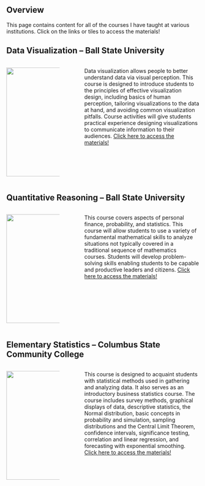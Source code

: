 ## Overview

This page contains content for all of the courses I have taught at various institutions. Click on the links or tiles to access the materials!

## Data Visualization -- Ball State University

::: columns
::: {.column width="30%"}
[![](files/images/data-visualization.png){width="284"}](https://coltongearhart.github.io/dana320/)
:::

::: {.column width="5%"}
:::

::: {.column width="65%"}
Data visualization allows people to better understand data via visual perception. This course is designed to introduce students to the principles of effective visualization design, including basics of human perception, tailoring visualizations to the data at hand, and avoiding common visualization pitfalls. Course activities will give students practical experience designing visualizations to communicate information to their audiences. [Click here to access the materials!](https://coltongearhart.github.io/dana320/)
:::
:::

<!-- ## Probability -- Ball State University -->

<!-- ::: columns -->
<!-- ::: {.column width="30%"} -->
<!-- ![](files/images/probability.png){width="284"} -->
<!-- ::: -->

<!-- ::: {.column width="5%"} -->
<!-- ::: -->

<!-- ::: {.column width="65%"} -->
<!-- The concepts of probability are of great importance in a wide variety of applications. The theory of probability, as the foundation upon which the methods of statistics are based, should command the attention of those who what to understand as well as apply statistical techniques. This course, therefore, is a required course for those who want to major in statistics or actuarial science and is an excellent course for those who are in mathematics, business, and other allied fields. Click here to access the materials! -->
<!-- ::: -->
<!-- ::: -->

<!-- ## Mathematical Statistics -- Ball State University -->

<!-- ::: columns -->
<!-- ::: {.column width="30%"} -->
<!-- ![](files/images/mathematical-statistics.png){width="293"} -->
<!-- ::: -->

<!-- ::: {.column width="5%"} -->
<!-- ::: -->

<!-- ::: {.column width="65%"} -->
<!-- Mathematical statistics is the study of how to deal with data by means of probability models. It grew out of methods for treating data that were obtained by some repetitive operation such as those encountered in games of chance and in industrial processes. These methods soon found application in such diverse fields as medical research, insurance, marketing, agriculture, chemistry, and in industrial experimentation. This course is, therefore, a required course for statistics and actuarial science majors and is an excellent course for those who may need in their work statistical methods at a reasonably sophisticated level. Click here to access the materials! -->
<!-- ::: -->
<!-- ::: -->

## Quantitative Reasoning -- Ball State University

::: columns
::: {.column width="30%"}
[![](files/images/quantitative-reasoning.png){width="284"}](https://coltongearhart.github.io/math125/)
:::

::: {.column width="5%"}
:::

::: {.column width="65%"}
This course covers aspects of personal finance, probability, and statistics. This course will allow students to use a variety of fundamental mathematical skills to analyze situations not typically covered in a traditional sequence of mathematics courses. Students will develop problem-solving skills enabling students to be capable and productive leaders and citizens. [Click here to access the materials!](https://coltongearhart.github.io/math125/)
:::
:::

## Elementary Statistics -- Columbus State Community College

::: columns
::: {.column width="30%"}
[![](files/images/elementary-statistics.png){width="284"}](https://coltongearhart.github.io/elementary-stats/)
:::

::: {.column width="5%"}
:::

::: {.column width="65%"}
This course is designed to acquaint students with statistical methods used in gathering and analyzing data. It also serves as an introductory business statistics course. The course includes survey methods, graphical displays of data, descriptive statistics, the Normal distribution, basic concepts in probability and simulation, sampling distributions and the Central Limit Theorem, confidence intervals, significance testing, correlation and linear regression, and forecasting with exponential smoothing. [Click here to access the materials!](https://coltongearhart.github.io/elementary-stats)
:::
:::
